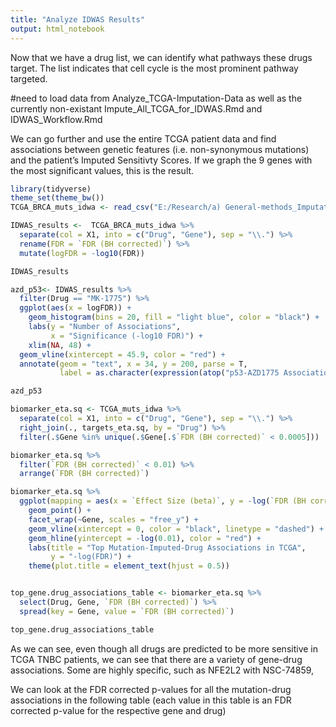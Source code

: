 ```yaml
---
title: "Analyze IDWAS Results"
output: html_notebook
---
```


Now that we have a drug list, we can identify what pathways these drugs target. The list indicates that cell cycle is the most prominent pathway targeted. 

#need to load data from Analyze_TCGA-Imputation-Data as well as the currently non-existant Impute_All_TCGA_for_IDWAS.Rmd and IDWAS_Workflow.Rmd


We can go further and use the entire TCGA patient data and find associations between genetic features (i.e. non-synonymous mutations) and the patient's Imputed Sensitivty Scores. If we graph the 9 genes with the most significant values, this is the result.  


```r

library(tidyverse)
theme_set(theme_bw())
TCGA_BRCA_muts_idwa <- read_csv("E:/Research/a) General-methods_Imputations_Biomarkers/b) IDWAS and Biomarkers/IDWAS/tables/CTRPResults_BRCAonly.csv")

IDWAS_results <-  TCGA_BRCA_muts_idwa %>% 
  separate(col = X1, into = c("Drug", "Gene"), sep = "\\.") %>% 
  rename(FDR = `FDR (BH corrected)`) %>% 
  mutate(logFDR = -log10(FDR))

IDWAS_results
```

```r
azd_p53<- IDWAS_results %>% 
  filter(Drug == "MK-1775") %>% 
  ggplot(aes(x = logFDR)) + 
    geom_histogram(bins = 20, fill = "light blue", color = "black") +
    labs(y = "Number of Associations", 
         x = "Significance (-log10 FDR)") +
    xlim(NA, 48) +
  geom_vline(xintercept = 45.9, color = "red") +
  annotate(geom = "text", x = 34, y = 200, parse = T, 
           label = as.character(expression(atop("p53-AZD1775 Association", "(red line, FDR = 1.2x10"^{-46}*")"))))

azd_p53


```


```r
biomarker_eta.sq <- TCGA_muts_idwa %>% 
  separate(col = X1, into = c("Drug", "Gene"), sep = "\\.") %>% 
  right_join(., targets_eta.sq, by = "Drug") %>% 
  filter(.$Gene %in% unique(.$Gene[.$`FDR (BH corrected)` < 0.0005])) 

biomarker_eta.sq %>% 
  filter(`FDR (BH corrected)` < 0.01) %>% 
  arrange(`FDR (BH corrected)`)

biomarker_eta.sq %>% 
  ggplot(mapping = aes(x = `Effect Size (beta)`, y = -log(`FDR (BH corrected)`), label = Drug)) + 
    geom_point() + 
    facet_wrap(~Gene, scales = "free_y") +
    geom_vline(xintercept = 0, color = "black", linetype = "dashed") + 
    geom_hline(yintercept = -log(0.01), color = "red") + 
    labs(title = "Top Mutation-Imputed-Drug Associations in TCGA",
         y = "-log(FDR)") + 
    theme(plot.title = element_text(hjust = 0.5))


top_gene.drug_associations_table <- biomarker_eta.sq %>% 
  select(Drug, Gene, `FDR (BH corrected)`) %>% 
  spread(key = Gene, value = `FDR (BH corrected)`)

top_gene.drug_associations_table
```

As we can see, even though all drugs are predicted to be more sensitive in TCGA TNBC patients, we can see that there are a variety of gene-drug associations. Some are highly specific, such as NFE2L2 with NSC-74859, 

We can look at the FDR corrected p-values for all the mutation-drug associations in the following table (each value in this table is an FDR corrected p-value for the respective gene and drug)

